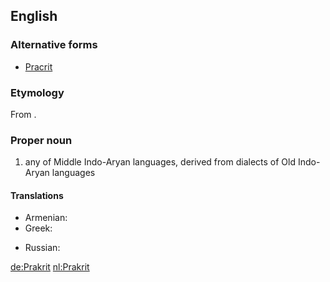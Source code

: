 ==English==
{{wikipedia}}

===Alternative forms===
* [[Pracrit]]

===Etymology===
From {{etyl|sa|en}} {{term|sc=Deva|प्राकृत|tr=prākṛta||unrefined, natural|lang=sa}}.

===Proper noun===
{{en-proper noun|Prakrits}}

# any of Middle Indo-Aryan languages, derived from dialects of Old Indo-Aryan languages

====Translations====
{{trans-top|any of Middle Indo-Aryan languages, derived from dialects of Old Indo-Aryan languages}}
* Armenian: {{t|hy|պրակրիտ|sc=Armn}}
* Greek: {{t|el|πρακριτική γλώσσα|f|tr=prakritikí glóssa}}
{{trans-mid}}
* Russian: {{t|ru|пракрит|sc=Cyrl}}
{{trans-bottom}}

[[de:Prakrit]]
[[nl:Prakrit]]